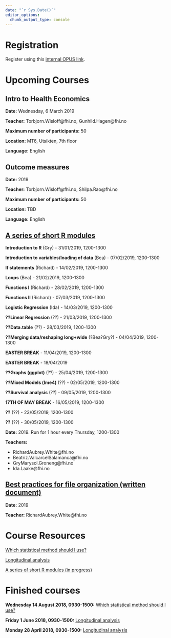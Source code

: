 ```yaml
---
date: "`r Sys.Date()`"
editor_options: 
  chunk_output_type: console
---
```


# Registration

Register using this [internal OPUS link](http://samarbeid.fhi.no/sites/1294/_layouts/15/WopiFrame.aspx?sourcedoc={91898DA5-F6FA-4578-8C57-7F516DCF032A}&file=Kurs.xlsx&action=default).

# Upcoming Courses

## Intro to Health Economics

**Date:** Wednesday, 6 March 2019

**Teacher:** Torbjorn.Wisloff@fhi.no, Gunhild.Hagen@fhi.no

**Maximum number of participants:** 50

**Location:** MT6, Utsikten, 7th floor

**Language:** English

## Outcome measures

**Date:** 2019

**Teacher:** Torbjorn.Wisloff@fhi.no, Shilpa.Rao@fhi.no

**Maximum number of participants:** 50

**Location:** TBD

**Language:** English

## [A series of short R modules](/short_r_modules/index.html)

**Introduction to R** (Gry) - 31/01/2019, 1200-1300
  
**Introduction to variables/loading of data** (Bea) - 07/02/2019, 1200-1300
  
**If statements** (Richard) - 14/02/2019, 1200-1300
  
**Loops** (Bea) - 21/02/2019, 1200-1300
  
**Functions I** (Richard) - 28/02/2019, 1200-1300
  
**Functions II** (Richard) - 07/03/2019, 1200-1300

**Logistic Regression** (Ida) - 14/03/2019, 1200-1300

**??Linear Regression** (??) - 21/03/2019, 1200-1300

**??Data.table** (??) - 28/03/2019, 1200-1300

**??Merging data/reshaping long+wide** (?Bea?Gry?) - 04/04/2019, 1200-1300

**EASTER BREAK** - 11/04/2019, 1200-1300

**EASTER BREAK** - 18/04/2019

**??Graphs (ggplot)** (??) - 25/04/2019, 1200-1300

**??Mixed Models (lme4)** (??) - 02/05/2019, 1200-1300

**??Survival analysis** (??) - 09/05/2019, 1200-1300

**17TH OF MAY BREAK** - 16/05/2019, 1200-1300

**??** (??) - 23/05/2019, 1200-1300

**??** (??) - 30/05/2019, 1200-1300
  
**Date:** 2019. Run for 1 hour every Thursday, 1200-1300

**Teachers:** 

- RichardAubrey.White@fhi.no
- Beatriz.ValcarcelSalamanca@fhi.no
- GryMarysol.Groneng@fhi.no
- Ida.Laake@fhi.no

## [Best practices for file organization (written document)](/best_practices_files/index.html)

**Date:** 2019

**Teacher:** RichardAubrey.White@fhi.no

\hline

# Course Resources

[Which statistical method should I use?](/which_stats_method/index.html)

[Longitudinal analysis](/longitudinal_analysis/index.html)

[A series of short R modules (in progress)](/short_r_modules/index.html)

# Finished courses

**Wednesday 14 August 2018, 0930-1500:** [Which statistical method should I use?](/which_stats_method/index.html)

**Friday 1 June 2018, 0930-1500:** [Longitudinal analysis](/longitudinal_analysis/index.html)

**Monday 28 April 2018, 0930-1500:** [Longitudinal analysis](/longitudinal_analysis/index.html)

